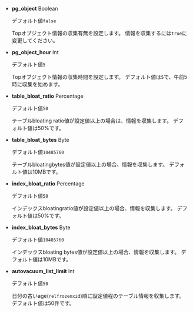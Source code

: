 -   **pg_object** <span class='type'>Boolean</span>

    デフォルト値`false`

    Topオブジェクト情報の収集有無を設定します。 情報を収集するには`true`に変更してください。

-   **pg_object_hour** <span class='type'>Int</span>

    デフォルト値`5`

    Topオブジェクト情報の収集時間を設定します。 デフォルト値は`5`で、午前5時に収集を始めます。

-   **table_bloat_ratio** <span class='type'>Percentage</span>

    デフォルト値`50`

    テーブルbloating ratio値が設定値以上の場合は、情報を収集します。 デフォルト値は50%です。

-   **table_bloat_bytes** <span class='type'>Byte</span>

    デフォルト値`10485760`

    テーブルbloatingbytes値が設定値以上の場合、情報を収集します。 デフォルト値は10MBです。

-   **index_bloat_ratio** <span class='type'>Percentage</span>

    デフォルト値`50`

    インデックスbloatingratio値が設定値以上の場合、情報を収集します。 デフォルト値は50%です。

-   **index_bloat_bytes** <span class='type'>Byte</span>

    デフォルト値`10485760`

    インデックスbloating bytes値が設定値以上の場合、情報を収集します。 デフォルト値は10MBです。

-   **autovacuum_list_limit**  <span class='type'>Int</span>

    デフォルト値`50`

    日付の古いage(`relfrozenxid`)順に設定値程のテーブル情報を収集します。 デフォルト値は50件です。

